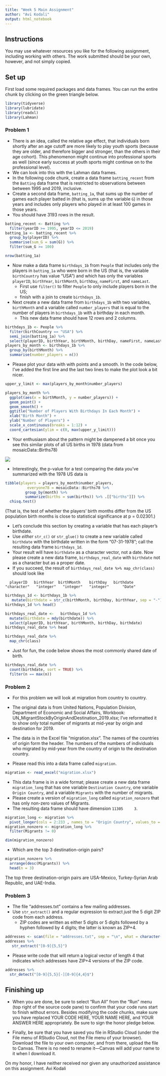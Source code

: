 ```yaml
---
title: "Week 5 Main Assignment"
author: "Avi Kodali"
output: html_notebook
---
```


## Instructions

You may use whatever resources you like for the following assignment, including working with others. The work submitted should be your own, however, and not simply copied. 

## Set up
First load some required packages and data frames. You can run the entire chunk by clicking on the green triangle below.

```r
library(tidyverse)
library(lubridate)
library(readxl)
library(Lahman)
```




### Problem 1

* There is an idea, called the relative age effect, that individuals born shortly after an age cutoff are more likely to play youth sports (because they are older, and therefore bigger and stronger, than the others in their age cohort). This phenomenon might continue into professional sports as well (since early success at youth sports might continue on to the professional level).
* We can look into this with the Lahman data frames.
* In the following code chunk, create a data frame `batting_recent` from the `Batting` data frame that is restricted to observations between between 1995 and 2019, inclusive.
* Create a second data frame, `batting_1a`, that sums up the number of games each player batted in (that is, sums up the variable `G`) in those years and includes only players who played in at least 100 games in those years.
* You should have 3193 rows in the result.


```r
batting_recent <- Batting %>%
  filter(yearID >= 1995, yearID <= 2019)
batting_1a <- batting_recent %>%
  group_by(playerID) %>% 
  summarise(sum_G = sum(G)) %>% 
  filter(sum_G >= 100)
```


```r
nrow(batting_1a)
```

* Now make a data frame `birthdays_1b` from `People` that includes only the players in `batting_1a` who were born in the US (that is, the variable `birthCountry` has value "USA") and which has only the variables `playerID`, `birthYear`, `birthMonth`,  `birthDay`, `nameFirst`, and `nameLast`. 
  - First use `filter()` to filter `People` to only include players born in the US;
  - finish with a join to create `birthdays_1b`.
* Next create a new data frame from `birthdays_1b` with two variables, `birthMonth` and a variable called `number_players` that is equal to the number of players in `birthdays_1b` with a birthday in each month.
  - This new data frame should have 12 rows and 2 columns.


```r
birthdays_1b <- People %>%
  filter(birthCountry == "USA") %>% 
  semi_join(batting_1a) %>% 
  select(playerID, birthYear, birthMonth, birthDay, nameFirst, nameLast)
players_by_month <- birthdays_1b %>% 
  group_by(birthMonth) %>% 
  summarise(number_players = n())
```

* Please plot your data with with points and a smooth. In the code below, I've added the first line and the last two lines to make the plot look a bit nicer.

```r
upper_y_limit <- max(players_by_month$number_players)

players_by_month %>%
  ggplot(aes(x = birthMonth, y = number_players)) +
  geom_point() +
  geom_smooth() +
  ggtitle("Number of Players With Birthdays In Each Month") +
  xlab("Birth Month") +
  ylab("Number of Players") +
  scale_x_continuous(breaks = 1:12) + 
  coord_cartesian(ylim = c(0, max(upper_y_limit)))
```

* Your enthusiasm about the pattern might be dampened a bit once you see this similar plots of all US births in 1978 (data from mosaicData::Births78)

![](births78.png)

* Interestingly, the p-value for a test comparing the data you've summarized with the 1978 US data is
```r
tibble(players = players_by_month$number_players,
          everyone78 = mosaicData::Births78 %>% 
         group_by(month) %>% 
         summarize(births = sum(births)) %>% .[["births"]]) %>%
  chisq.test()
```
(That is, the test of whether the players' birth months differ from the US population birth months is close to statistical significance at p = 0.02301.)



* Let's conclude this section by creating a variable that has each player's birthdate.
* Use *either* `str_c()` or `str_glue()` to create a new variable called `birthdate` with the birthdate written in the form "07-31-1978"; call the resulting data frame `birthdays_1d`.
* Your result will have `birthdate` as a character vector, not a date. Now please create a new data frame, `birthdays_real_date` with `birthdate` not as a character but as a proper date.
* If you succeed, the result of `birthdays_real_date %>% map_chr(class)` should look like
```
  playerID   birthYear  birthMonth    birthDay   birthdate 
"character"   "integer"   "integer"   "integer"      "Date" 
```

```r
birthdays_1d <- birthdays_1b %>%
   mutate(birthdate = str_c(birthMonth, birthDay, birthYear, sep = "-"))
birthdays_1d %>% head()

birthdays_real_date <-   birthdays_1d %>% 
  mutate(birthdate = mdy(birthdate)) %>% 
  select(playerID, birthYear, birthMonth, birthDay, birthdate)
birthdays_real_date %>% head
```

```r
birthdays_real_date %>% 
  map_chr(class)
```


* Just for fun, the code below shows the most commonly shared date of birth.
```r
birthdays_real_date %>% 
  count(birthdate, sort = TRUE) %>% 
  filter(n == max(n))
```


### Problem 2

* For this problem we will look at migration from country to country. 
* The original data is from United Nations, Population Division, Department of Economic and Social Affairs, Workbook: UN_MigrantStockByOriginAndDestination_2019.xlsx; I've reformatted it to show only total number of migrants at mid-year by origin and destination for 2019.

* The data is in the Excel file "migration.xlsx". The names of the countries of origin form the header. The numbers of the numbers of individuals who migrated by mid-year from the country of origin to the destination country.
* Please read this into a data frame called `migration`.

```r
migration <- read_excel("migration.xlsx")
```

* This data frame is in a wide format; please create a new data frame `migration_long` that has one variable `Destination Country`, one variable `Origin Country`, and a variable `Migrants` with the number of migrants.
* Please create a version of `migration_long` called `migration_nonzero` that has only non-zero values of Migrants.
* The resulting data frame should have dimension `11305     3`.

```r
migration_long <- migration %>%
  pivot_longer(cols = 2:233 , names_to = "Origin Country", values_to = "Migrants")
migration_nonzero <- migration_long %>% 
  filter(Migrants != 0)
```

```r
dim(migration_nonzero)
```


* Which are the top 3 destination-origin pairs?

```r
migration_nonzero %>% 
  arrange(desc(Migrants)) %>% 
  head(n = 3)
```
The top three destination-origin pairs are USA-Mexico, Turkey-Syrian Arab Republic, and UAE-India. 

### Problem 3

* The file "addresses.txt" contains a few mailing addresses.
* Use `str_extract()` and a regular expression to extract *just* the 5 digit ZIP code from each address. 
  - ZIP codes are written as either 5 digits or 5 digits followed by a hyphen followed by 4 digits; the latter is known as ZIP+4.

```r
addresses <- scan(file = "addresses.txt", sep = "\n", what = character())
addresses %>% 
   str_extract("[0-9]{5,5}")
```

* Please write code that will return a logical vector of length 4 that indicates which addresses have ZIP+4 versions of the ZIP code.
  
```r
addresses %>% 
  str_detect("[0-9]{5,5}[-][0-9]{4,4}$")
```


## Finishing up

* When you are done, be sure to select "Run All" from the "Run" menu (top right of the source code pane) to confirm that your code runs start to finish without errors. Besides modifying the code chunks, make sure you have replaced YOUR CODE HERE, YOUR NAME HERE, and YOUR ANSWER HERE appropriately. Be sure to sign the honor pledge below.

* Finally, be sure that you have saved you file in RStudio Cloud (under the File menu of RStudio Cloud, not the File menu of your browser). Download the file to your own computer, and from there, upload the file to Canvas. There is no need to rename it---Canvas will add your name to it when I download it.

On my honor, I have neither received nor given any unauthorized assistance on this assignment.
Avi Kodali
